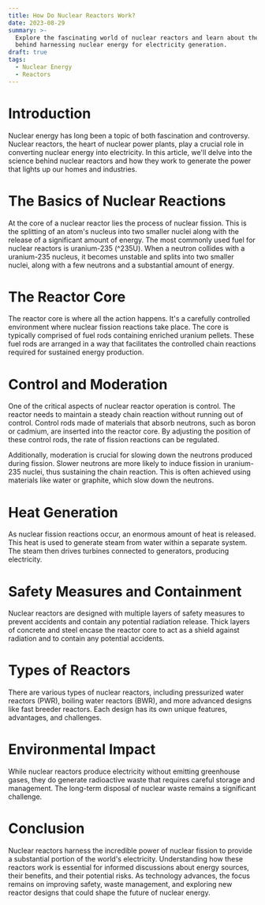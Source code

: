 ```yaml
---
title: How Do Nuclear Reactors Work?
date: 2023-08-29
summary: >-
  Explore the fascinating world of nuclear reactors and learn about the science
  behind harnessing nuclear energy for electricity generation.
draft: true
tags:
  - Nuclear Energy
  - Reactors
---
```

# Introduction

Nuclear energy has long been a topic of both fascination and controversy. Nuclear reactors, the heart of nuclear power plants, play a crucial role in converting nuclear energy into electricity. In this article, we'll delve into the science behind nuclear reactors and how they work to generate the power that lights up our homes and industries.

# The Basics of Nuclear Reactions

At the core of a nuclear reactor lies the process of nuclear fission. This is the splitting of an atom's nucleus into two smaller nuclei along with the release of a significant amount of energy. The most commonly used fuel for nuclear reactors is uranium-235 (^235U). When a neutron collides with a uranium-235 nucleus, it becomes unstable and splits into two smaller nuclei, along with a few neutrons and a substantial amount of energy.

# The Reactor Core

The reactor core is where all the action happens. It's a carefully controlled environment where nuclear fission reactions take place. The core is typically comprised of fuel rods containing enriched uranium pellets. These fuel rods are arranged in a way that facilitates the controlled chain reactions required for sustained energy production.

# Control and Moderation

One of the critical aspects of nuclear reactor operation is control. The reactor needs to maintain a steady chain reaction without running out of control. Control rods made of materials that absorb neutrons, such as boron or cadmium, are inserted into the reactor core. By adjusting the position of these control rods, the rate of fission reactions can be regulated.

Additionally, moderation is crucial for slowing down the neutrons produced during fission. Slower neutrons are more likely to induce fission in uranium-235 nuclei, thus sustaining the chain reaction. This is often achieved using materials like water or graphite, which slow down the neutrons.

# Heat Generation

As nuclear fission reactions occur, an enormous amount of heat is released. This heat is used to generate steam from water within a separate system. The steam then drives turbines connected to generators, producing electricity.

# Safety Measures and Containment

Nuclear reactors are designed with multiple layers of safety measures to prevent accidents and contain any potential radiation release. Thick layers of concrete and steel encase the reactor core to act as a shield against radiation and to contain any potential accidents.

# Types of Reactors

There are various types of nuclear reactors, including pressurized water reactors (PWR), boiling water reactors (BWR), and more advanced designs like fast breeder reactors. Each design has its own unique features, advantages, and challenges.

# Environmental Impact

While nuclear reactors produce electricity without emitting greenhouse gases, they do generate radioactive waste that requires careful storage and management. The long-term disposal of nuclear waste remains a significant challenge.

# Conclusion

Nuclear reactors harness the incredible power of nuclear fission to provide a substantial portion of the world's electricity. Understanding how these reactors work is essential for informed discussions about energy sources, their benefits, and their potential risks. As technology advances, the focus remains on improving safety, waste management, and exploring new reactor designs that could shape the future of nuclear energy.
